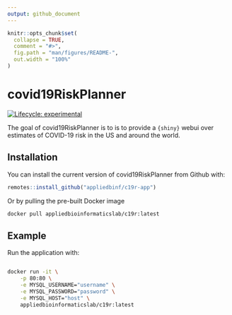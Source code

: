 ```yaml
---
output: github_document
---
```


<!-- README.md is generated from README.Rmd. Please edit that file -->

```r
knitr::opts_chunk$set(
  collapse = TRUE,
  comment = "#>",
  fig.path = "man/figures/README-",
  out.width = "100%"
)
```

# covid19RiskPlanner

<!-- badges: start -->
[![Lifecycle: experimental](https://img.shields.io/badge/lifecycle-experimental-orange.svg)](https://www.tidyverse.org/lifecycle/#experimental)
<!-- badges: end -->

The goal of covid19RiskPlanner is to is to provide a `{shiny}` webui over 
estimates of COVID-19 risk in the US and around the world.  

## Installation

You can install the current version of covid19RiskPlanner from Github with:

``` r
remotes::install_github("appliedbinf/c19r-app")
```

Or by pulling the pre-built Docker image

```bash
docker pull appliedbioinformaticslab/c19r:latest
```

## Example

Run the application with:

```bash

docker run -it \
    -p 80:80 \
    -e MYSQL_USERNAME="username" \
    -e MYSQL_PASSWORD="password" \
    -e MYSQL_HOST="host" \
    appliedbioinformaticslab/c19r:latest

```

